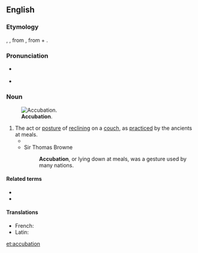 ==English==

===Etymology===
{{etyl|la|en}} {{m|la|accubatio}}, {{m|la|accubitio}}, from {{m|la|accubāre||to recline}}, from {{m|la||ad-}} + {{m|la|cubāre||to lie down}}.

===Pronunciation===
* {{a|US}} {{IPA|/ˌɑ.kju.ˈbeɪ.ʃən/|lang=en}}
* {{rhymes|eɪʃən|lang=en}}

===Noun===
{{en-noun|-}}
[[File:Image from page 065 of The Century dictionary and cyclopedia (1897) (14785123925).jpg|thumb|'''Accubation'''.]]
# The act or [[posture]] of [[reclining]] on a [[couch]], as [[practiced]] by the ancients at meals.
#* {{quote-journal|journal=Journal of Biblical literature|volume=21-22|page=64|year=1902|passage='''Accubation''' was introduced in Rome after the first Punic War (264-241 BC). In Greece '''accubation''' was unknown at the time of the Homeric poems (cf. Od. i. 145 ἑξείης ἕζοντο κατὰ κλισμούς τε θρόνους τε, XV. 134 ἑζέσθην δ᾽ ἄρ᾽ ἔπειτα κατὰ κλισμούς τε θρόνους τε), but afterwards the Greeks and Romans adopted this Oriental fashion and lay very nearly flat on their breasts while taking their meals, or in a semi-sitting posture supported on the left elbow.|url=http://books.google.com/books?id=XA1AZqgPF74C}}
#* Sir Thomas Browne
#*: '''Accubation''', or lying down at meals, was a gesture used by many nations.

====Related terms====
* {{l|en|accumb}}
* {{l|en|accumbent}}

====Translations====
{{trans-top|the act or posture of reclining on a couch}}
{{trans-mid}}
{{trans-bottom}}
{{checktrans-top}}
* French: {{t-check|fr|accubation}}
* Latin: {{t-check|la|accubatio}}
{{trans-bottom}}

[[et:accubation]]